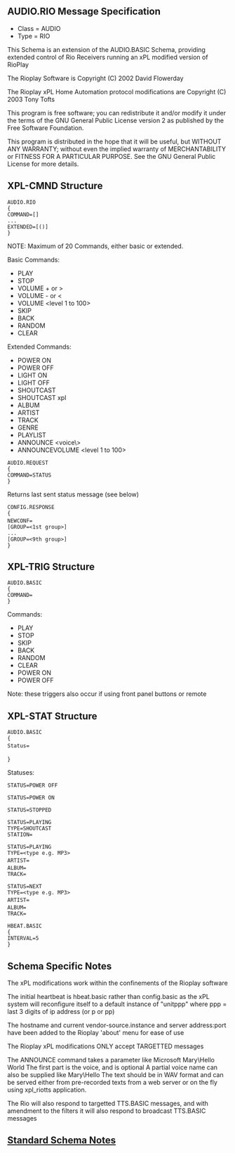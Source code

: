 == AUDIO.RIO Message Specification ==

*Class = AUDIO
*Type  = RIO

This Schema is an extension of the AUDIO.BASIC Schema, providing extended control of Rio Receivers running an xPL modified version of RioPlay

The Rioplay Software is Copyright (C) 2002 David Flowerday

The Rioplay xPL Home Automation protocol modifications
are Copyright (C) 2003 Tony Tofts

This program is free software; you can redistribute it and/or
modify it under the terms of the GNU General Public License
version 2 as published by the Free Software Foundation.

This program is distributed in the hope that it will be useful,
but WITHOUT ANY WARRANTY; without even the implied warranty of
MERCHANTABILITY or FITNESS FOR A PARTICULAR PURPOSE.  See the
GNU General Public License for more details.


== XPL-CMND Structure ==

 AUDIO.RIO
 {
 COMMAND=<basic command>[<parameter>]
 ...
 EXTENDED=<extended command>[(<repeat>)]
 }

NOTE: Maximum of 20 Commands, either basic or extended.

Basic Commands:
*PLAY
*STOP
*VOLUME +<step> or ><step>
*VOLUME -<step> or <<step>
*VOLUME <level 1 to 100>
*SKIP
*BACK
*RANDOM
*CLEAR

Extended Commands:
*POWER ON
*POWER OFF
*LIGHT ON
*LIGHT OFF
*SHOUTCAST <stream name>
*SHOUTCAST xpl <stream url>
*ALBUM <album title>
*ARTIST <artist name>
*TRACK <track title>
*GENRE <genre type>
*PLAYLIST <playlist name>
*ANNOUNCE <voice\><text>
*ANNOUNCEVOLUME <level 1 to 100>

 AUDIO.REQUEST
 {
 COMMAND=STATUS
 }

Returns last sent status message (see below)

 CONFIG.RESPONSE
 {
 NEWCONF=<new instance>
 [GROUP=<1st group>]
 ...
 [GROUP=<9th group>]
 }


== XPL-TRIG Structure ==

 AUDIO.BASIC
 {
 COMMAND=<command / extended command>
 }

Commands:
*PLAY
*STOP
*SKIP
*BACK
*RANDOM
*CLEAR
*POWER ON
*POWER OFF

Note: these triggers also occur if using front panel buttons or remote

== XPL-STAT Structure ==

 AUDIO.BASIC
 {
 Status=<status>
 <other relevant items>
 }
 
Statuses:

 STATUS=POWER OFF

 STATUS=POWER ON

 STATUS=STOPPED

 STATUS=PLAYING
 TYPE=SHOUTCAST
 STATION=<stream name>

 STATUS=PLAYING
 TYPE=<type e.g. MP3>
 ARTIST=<artist name>
 ALBUM=<album title>
 TRACK=<track name>

 STATUS=NEXT
 TYPE=<type e.g. MP3>
 ARTIST=<artist name>
 ALBUM=<album title>
 TRACK=<track name>

 HBEAT.BASIC
 {
 INTERVAL=5
 }


== Schema Specific Notes ==

The xPL modifications work within the confinements of the Rioplay software

The initial heartbeat is hbeat.basic rather than config.basic as the xPL system
will reconfigure itself to a default instance of "unitppp"
where ppp = last 3 digits of ip address (or p or pp)

The hostname and current vendor-source.instance and server address:port
have been added to the Rioplay 'about' menu for ease of use

The Rioplay xPL modifications ONLY accept TARGETTED messages

The ANNOUNCE command takes a parameter like
Microsoft Mary\Hello World
The first part is the voice, and is optional
A partial voice name can also be supplied like Mary\Hello
The text should be in WAV format and can be served either from pre-recorded texts from a web server or on the fly using xpl_riotts application.

The Rio will also respond to targetted TTS.BASIC messages, and with amendment to the filters it will also respond to broadcast TTS.BASIC messages

== [[Standard Schema Notes]] ==